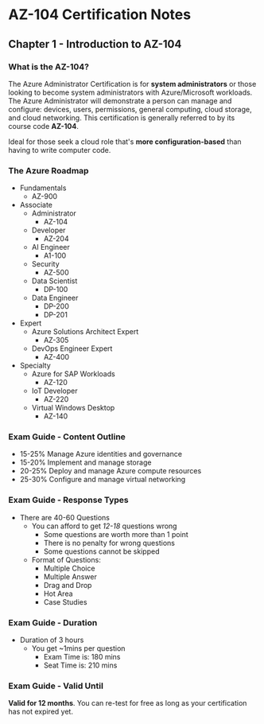 # AZ-104 Certification Notes
## Chapter 1 - Introduction to AZ-104

### What is the AZ-104?
The Azure Administrator Certification is for **system administrators** or those looking to become system administrators with Azure/Microsoft workloads. The Azure Administrator will demonstrate a person can manage and configure: devices, users, permissions, general computing, cloud storage, and cloud networking. This certification is generally referred to by its course code **AZ-104**.

Ideal for those seek a cloud role that's **more configuration-based** than having to write computer code.

### The Azure Roadmap
* Fundamentals
	* AZ-900
* Associate
	* Administrator
		* AZ-104
	* Developer
		* AZ-204
	* AI Engineer
		* A1-100
	* Security
		* AZ-500
	* Data Scientist
		* DP-100
	* Data Engineer
		* DP-200
		* DP-201
* Expert
	* Azure Solutions Architect Expert
		* AZ-305
	* DevOps Engineer Expert
		* AZ-400
* Specialty
	* Azure for SAP Workloads
		* AZ-120
	* IoT Developer
		* AZ-220
	* Virtual Windows Desktop
		* AZ-140

### Exam Guide - Content Outline
* 15-25% Manage Azure identities and governance
* 15-20% Implement and manage storage
* 20-25% Deploy and manage Azure compute resources
* 25-30% Configure and manage virtual networking

### Exam Guide - Response Types
* There are 40-60 Questions
	* You can afford to get *12-18* questions wrong
		* Some questions are worth more than 1 point
		* There is no penalty for wrong questions
		* Some questions cannot be skipped
	* Format of Questions:
		* Multiple Choice
		* Multiple Answer
		* Drag and Drop
		* Hot Area
		* Case Studies

### Exam Guide - Duration
* Duration of 3 hours
	* You get ~1mins per question
		* Exam Time is: 180 mins
		* Seat Time is: 210 mins

### Exam Guide - Valid Until
**Valid for 12 months**. You can re-test for free as long as your certification has not expired yet.